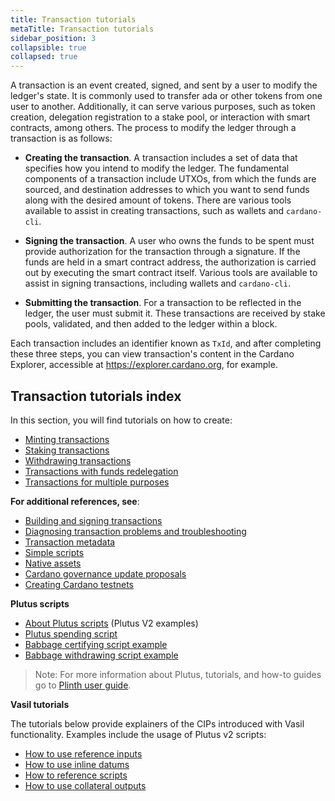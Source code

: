 ```yaml
---
title: Transaction tutorials
metaTitle: Transaction tutorials
sidebar_position: 3
collapsible: true
collapsed: true
---
```


A transaction is an event created, signed, and sent by a user to modify the
ledger's state. It is commonly used to transfer ada or other tokens from one
user to another. Additionally, it can serve various purposes, such as token
creation, delegation registration to a stake pool, or interaction with smart
contracts, among others. The process to modify the ledger through a transaction
is as follows:

- **Creating the transaction**. A transaction includes a set of data that
  specifies how you intend to modify the ledger. The fundamental components of a
  transaction include UTXOs, from which the funds are sourced, and destination
  addresses to which you want to send funds along with the desired amount of
  tokens. There are various tools available to assist in creating transactions,
  such as wallets and `cardano-cli`.

- **Signing the transaction**. A user who owns the funds to be spent must
  provide authorization for the transaction through a signature. If the funds
  are held in a smart contract address, the authorization is carried out by
  executing the smart contract itself. Various tools are available to assist in
  signing transactions, including wallets and `cardano-cli`.

- **Submitting the transaction**. For a transaction to be reflected in the
  ledger, the user must submit it. These transactions are received by stake
  pools, validated, and then added to the ledger within a block.

Each transaction includes an identifier known as `TxId`, and after completing
these three steps, you can view transaction's content in the Cardano Explorer,
accessible at https://explorer.cardano.org, for example.

## Transaction tutorials index

In this section, you will find tutorials on how to create:

- [Minting transactions](https://docs.cardano.org/development-guidelines/transaction-tutorials/minting-transaction/)
- [Staking transactions](https://docs.cardano.org/development-guidelines/transaction-tutorials/stake-transaction/)
- [Withdrawing transactions](https://docs.cardano.org/development-guidelines/transaction-tutorials/withdraw-transaction/)
- [Transactions with funds redelegation](https://docs.cardano.org/development-guidelines/transaction-tutorials/redelegate-transaction/)
- [Transactions for multiple purposes](https://docs.cardano.org/development-guidelines/transaction-tutorials/multiple-purposes/)

**For additional references, see**:

- [Building and signing transactions](https://github.com/input-output-hk/cardano-node-wiki/blob/main/docs/reference/building-and-signing-tx.md)
- [Diagnosing transaction problems and troubleshooting](https://github.com/input-output-hk/cardano-node-wiki/blob/main/docs/reference/diagnosing-transactions.md)
- [Transaction metadata](https://github.com/input-output-hk/cardano-node-wiki/blob/main/docs/reference/tx-metadata.md)
- [Simple scripts](https://developers.cardano.org/docs/get-started/cardano-cli/simple-scripts/)
- [Native assets](https://developers.cardano.org/docs/get-started/cardano-cli/native-assets/)
- [Cardano governance update proposals](https://github.com/input-output-hk/cardano-node-wiki/blob/main/docs/reference/cardano-governance.md)
- [Creating Cardano testnets](https://github.com/input-output-hk/cardano-node-wiki/blob/main/docs/reference/create-cardano.md)

**Plutus scripts**

- [About Plutus scripts](https://github.com/input-output-hk/cardano-node-wiki/blob/main/docs/reference/plutus/babbage-script-example.md)
  (Plutus V2 examples)
- [Plutus spending script](https://github.com/input-output-hk/cardano-node-wiki/blob/main/docs/reference/plutus/plutus-spending-script-example.md)
- [Babbage certifying script example](https://github.com/input-output-hk/cardano-node-wiki/blob/main/docs/reference/plutus/babbage-certifying-script-example.md)
- [Babbage withdrawing script example](https://github.com/input-output-hk/cardano-node-wiki/blob/main/docs/reference/plutus/babbage-withdrawing-script-example.md)

> Note: For more information about Plutus, tutorials, and how-to guides go to
> [Plinth user guide](https://plutus.readthedocs.io/en/latest/).

**Vasil tutorials**

The tutorials below provide explainers of the CIPs introduced with Vasil
functionality. Examples include the usage of Plutus v2 scripts:

- [How to use reference inputs](https://github.com/perturbing/vasil-tests/blob/main/reference-inputs-cip-31.md)
- [How to use inline datums](https://github.com/perturbing/vasil-tests/blob/main/inline-datums-cip-32.md)
- [How to reference scripts](https://github.com/perturbing/vasil-tests/blob/main/referencing-scripts-cip-33.md)
- [How to use collateral outputs](https://github.com/perturbing/vasil-tests/blob/main/collateral-output-cip-40.md)
